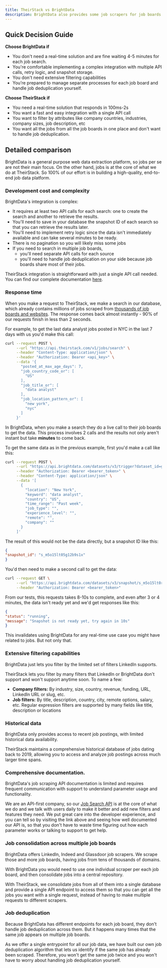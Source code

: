 ```yaml
---
title: TheirStack vs BrightData
description: BrightData also provides some job scrapers for job boards like LinkedIn or Indeed. In this guide we compare TheirStack and BrightData to help you understand the differences and choose the best option for your needs.
---
```


Quick Decision Guide
--------------------

**Choose BrightData if**

*   You don't need a real-time solution and are fine waiting 4-5 minutes for each job search.
*   You're comfortable implementing a complex integration with multiple API calls, retry logic, and snapshot storage.
*   You don't need extensive filtering capabilities
*   You’re prepared to manage separate processes for each job board and handle job deduplication yourself.

**Choose TheirStack if**

*   You need a real-time solution that responds in 100ms-2s
*   You want a fast and easy integration with a single API call
*   You want to filter by attributes like company countries, industries, company sizes, job description, etc
*   You want all the jobs from all the job boards in one place and don't want to handle job deduplication.

Detailed comparison
-------------------

BrightData is a general purpose web data extraction platform, so jobs per se are not their main focus. On the other hand, jobs is at the core of what we do at TheirStack. So 100% of our effort is in building a high-quality, end-to-end job data platform.

### Development cost and complexity

BrightData's integration is complex:

*   It requires at least two API calls for each search: one to create the search and another to retrieve the results.
*   You'll need to save in your database the snapshot ID of each search so that you can retrieve the results later.
*   You'll need to implement retry logic since the data isn't immediately available and can take several minutes to be ready.
*   There is no pagination so you will likely miss some jobs
*   If you need to search in multiple job boards,
    *   you'll need separate API calls for each source
    *   you'll need to handle job deduplication on your side because job boards share most of their jobs.

TheirStack integration is straightforward with just a single API call needed. You can find our complete documentation [here](https://api.theirstack.com/#tag/jobs/POST/v1/jobs/search).

### Response time

When you make a request to TheirStack, we make a search in our database, which already contains millions of jobs scraped from [thousands of job boards and websites](https://theirstack.com/en/docs/job-sources). The response comes back almost instantly - 90% of our requests finish in less than 2 seconds.

For example, to get the last data analyst jobs posted in NYC in the last 7 days with us you'd make this call:

```bash
curl --request POST \
     --url "https://api.theirstack.com/v1/jobs/search" \
     --header "Content-Type: application/json" \
     --header "Authorization: Bearer <api_key>" \
     --data '{
       "posted_at_max_age_days": 7,
       "job_country_code_or": [
         "US"
       ],
       "job_title_or": [
         "data analyst"
       ],
       "job_location_pattern_or": [
         "new york",
         "nyc"
       ]
     }'
```

In BrightData, when you make a search they do a live call to their job boards to get the data. This process involves 2 calls and the results not only aren't instant but take **minutes** to come back.

To get the same data as in the previous example, first you'd make a call like this:

```bash
curl --request POST \
     --url "https://api.brightdata.com/datasets/v3/trigger?dataset_id=gd_lpfll7v5hcqtkxl6l&include_errors=true&type=discover_new&discover_by=keyword&limit_per_input=5" \
     --header "Authorization: Bearer <bearer_token>" \
     --header "Content-Type: application/json" \
     --data '[
       {
         "location": "New York",
         "keyword": "data analyst",
         "country": "US",
         "time_range": "Past week",
         "job_type": "",
         "experience_level": "",
         "remote": "",
         "company": ""
       }
     ]'
```

The result of this would not be the data directly, but a snapshot ID like this:

```json
{
"snapshot_id": "s_m5o15lt05g12b9s1x"
}
```

You'd then need to make a second call to get the data:

```bash
curl --request GET \
     --url "https://api.brightdata.com/datasets/v3/snapshot/s_m5o15lt0rn12b9s1x?format=json" \
     --header "Authorization: Bearer <bearer_token>"
```

From our tests, this requests takes 8-10s to complete, and even after 3 or 4 minutes, the data isn't ready yet and we'd get responses like this:

```json
{
"status": "running",
"message": "Snapshot is not ready yet, try again in 10s"
}
```

This invalidates using BrightData for any real-time use case you might have related to jobs. But not only that.

### Extensive filtering capabilities

BrightData just lets you filter by the limited set of filters LinkedIn supports.

TheirStack lets you filter by many filters that LinkedIn or BrightData don't support and won't support anytime soon. To name a few:

*   **Company filters:** By industry, size, country, revenue, funding, URL, LinkedIn URL or slug, etc.
*   **Job filters:** By title, description, country, city, remote options, salary, etc. Regular expression filters are supported by many fields like title, description or locations

### Historical data

BrightData only provides access to recent job postings, with limited historical data availability.

TheirStack maintains a comprehensive historical database of jobs dating back to 2019, allowing you to access and analyze job postings across much larger time spans.

### Comprehensive documentation.

BrightData's job scraping API documentation is limited and requires frequent communication with support to understand parameter usage and functionality.

We are an API-first company, so our [Job Search API](https://api.theirstack.com/#tag/jobs/POST/v1/jobs/search) is at the core of what we do and we talk with users daily to make it better and add new filters and features they need. We put great care into the developer experience, and you can tell so by visiting the link above and seeing how well documented our API is, so that you don't have to waste time figuring out how each parameter works or talking to support to get help.

### Job consolidation across multiple job boards

BrightData offers LinkedIn, Indeed and Glassdoor job scrapers. We scrape those and more job boards, having jobs from tens of thousands of domains.

With BrightData you would need to use one individual scraper per each job board, and then consolidate jobs into a central repository.

With TheirStack, we consolidate jobs from all of them into a single database and provide a single API endpoint to access them so that you can get all the jobs you want with a single request, instead of having to make multiple requests to different scrapers.

### Job deduplication

Because BrightData has different endpoints for each job board, they don't handle job deduplication across them. But it happens many times that the same job appears on multiple job boards.

As we offer a single entrypoint for all our job data, we have built our own job deduplication algorithm that lets us identify if the same job has already been scraped. Therefore, you won't get the same job twice and you won't have to worry about handling job deduplication yourself.
